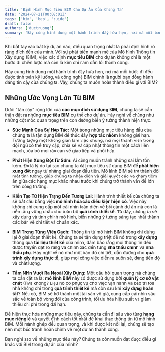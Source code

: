 ```yaml
---
title: 'Định Hình Mục Tiêu BIM Cho Dự Án Của Chúng Ta'
date: '2024-07-21T00:02:01Z'
tags: ['bim', 'bep', 'guide']
draft: false
authors: ['ductruong']
summary: 'Hãy cùng hình dung một hành trình đầy hứa hẹn, nơi mà mỗi bước đi đều được tính toán kỹ lưỡng, và công nghệ BIM chính là người bạn đồng hành đáng tin cậy của chúng ta.'
---
```


Khi bắt tay vào bất kỳ dự án nào, điều quan trọng nhất là phải định hình rõ ràng đích đến của mình. Với sự phát triển mạnh mẽ của Mô hình Thông tin Xây dựng (BIM), việc xác định **mục tiêu BIM** cho dự án không chỉ là một bước đi chiến lược mà còn là kim chỉ nam dẫn lối thành công.

Hãy cùng hình dung một hành trình đầy hứa hẹn, nơi mà mỗi bước đi đều được tính toán kỹ lưỡng, và công nghệ BIM chính là người bạn đồng hành đáng tin cậy của chúng ta. Vậy, chúng ta muốn hoàn thành điều gì với BIM?

## Những Ước Vọng Lớn Từ BIM

Dưới "tán cây" rộng lớn của **các mục đích sử dụng BIM**, chúng ta sẽ cẩn thận đặt ra những **mục tiêu BIM** cụ thể cho dự án. Hãy nghĩ về chúng như những cột mốc quan trọng trên con đường biến ý tưởng thành hiện thực.

- **Sức Mạnh Của Sự Hợp Tác:** Một trong những mục tiêu hàng đầu của chúng ta là tận dụng BIM để thúc đẩy **hợp tác nhóm** không giới hạn. Tưởng tượng một không gian làm việc chung, nơi mọi thành viên trong đội ngũ có thể truy cập, chia sẻ và cập nhật thông tin một cách liền mạch, xóa bỏ mọi rào cản về giao tiếp và phối hợp.

- **Phát Hiện Xung Đột Từ Sớm:** Ai cũng muốn tránh những sai lầm tốn kém. Đó là lý do tại sao chúng ta đặt mục tiêu sử dụng BIM để **phát hiện xung đột** ngay từ những giai đoạn đầu tiên. Mô hình BIM sẽ trở thành đôi mắt tinh tường, giúp chúng ta nhận diện và giải quyết các va chạm tiềm ẩn giữa các hạng mục khác nhau trước khi chúng trở thành vấn đề lớn trên công trường.

- **Kiến Tạo Từ Hiện Trạng Đến Tương Lai:** Hành trình thiết kế của chúng ta sẽ bắt đầu bằng việc **mô hình hóa các điều kiện hiện có**. Việc này không chỉ cung cấp một cái nhìn toàn diện về bối cảnh dự án mà còn là nền tảng vững chắc cho toàn bộ **quá trình thiết kế**. Từ đây, chúng ta sẽ xây dựng và tinh chỉnh mô hình, biến những ý tưởng sáng tạo nhất thành các bản vẽ chi tiết và chuẩn xác.

- **BIM Trong Từng Viên Gạch:** Thông tin từ mô hình BIM không chỉ dừng lại ở giai đoạn thiết kế. Chúng ta sẽ tận dụng triệt để nó trong **xây dựng** thông qua **tài liệu thiết kế** của mình, đảm bảo rằng mọi thông tin đều được truyền đạt rõ ràng và chính xác đến từng **nhà thầu chính** và **nhà thầu phụ**. Hãy nghĩ về nó như một bản đồ chi tiết, dẫn đường cho **quá trình xây dựng thực tế**, giúp mọi công việc diễn ra suôn sẻ, đúng tiến độ và chất lượng.

- **Tầm Nhìn Vượt Ra Ngoài Xây Dựng:** Một câu hỏi quan trọng mà chúng ta cần đặt ra là: **mô hình BIM** này có được sử dụng bởi **quản lý cơ sở vật chất** (FM) không? Liệu nó có phục vụ cho việc vận hành và bảo trì tòa nhà không chỉ trong **quá trình thiết kế** mà còn sau khi **xây dựng hoàn tất**? Nếu có, BIM sẽ trở thành một tài sản vô giá, cung cấp cái nhìn sâu sắc về toàn bộ vòng đời của công trình, tối ưu hóa hiệu suất và giảm thiểu chi phí trong dài hạn.

Để hiện thực hóa những mục tiêu này, chúng ta cần đi sâu vào từng **hạng mục riêng lẻ** và quyết định cách tốt nhất để khai thác thông tin từ mô hình BIM. Mỗi mảnh ghép đều quan trọng, và khi được kết nối lại, chúng sẽ tạo nên một bức tranh hoàn chỉnh về một dự án thành công.

Bạn nghĩ sao về những mục tiêu này? Chúng ta còn muốn đạt được điều gì khác với BIM trong dự án của mình?
